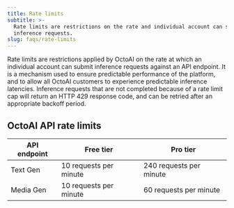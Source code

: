 ```yaml
---
title: Rate limits
subtitle: >-
  Rate limits are restrictions on the rate and individual account can submit
  inference requests.
slug: faqs/rate-limits
---
```



Rate limits are restrictions applied by OctoAI on the rate at which an individual account can submit inference requests against an API endpoint. It is a mechanism used to ensure predictable performance of the platform, and to allow all OctoAI customers to experience predictable inference latencies. Inference requests that are not completed because of a rate limit cap will return an HTTP 429 response code, and can be retried after an appropriate backoff period.

## OctoAI API rate limits

| API endpoint   | Free tier              | Pro tier              | 
| -------------- | ---------------------- | --------------------- |
| Text Gen       | 10 requests per minute | 240 requests per minute | 
| Media Gen      | 10 requests per minute | 60 requests per minute |

